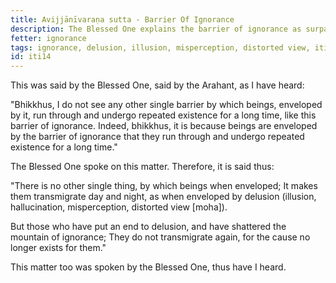 ```yaml
---
title: Avijjānīvaraṇa sutta - Barrier Of Ignorance
description: The Blessed One explains the barrier of ignorance as surpassing all other barriers, causing beings to transmigrate through repeated existence for a long time.
fetter: ignorance
tags: ignorance, delusion, illusion, misperception, distorted view, iti
id: iti14
---
```


This was said by the Blessed One, said by the Arahant, as I have heard:

"Bhikkhus, I do not see any other single barrier by which beings, enveloped by it, run through and undergo repeated existence for a long time, like this barrier of ignorance. Indeed, bhikkhus, it is because beings are enveloped by the barrier of ignorance that they run through and undergo repeated existence for a long time."

The Blessed One spoke on this matter. Therefore, it is said thus:

"There is no other single thing,
by which beings when enveloped;
It makes them transmigrate day and night,
as when enveloped by delusion (illusion, hallucination, misperception, distorted view [moha]).

But those who have put an end to delusion,
and have shattered the mountain of ignorance;
They do not transmigrate again,
for the cause no longer exists for them."

This matter too was spoken by the Blessed One, thus have I heard.